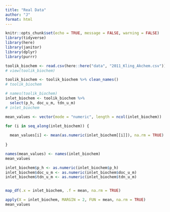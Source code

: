 ```yaml
---
title: "Real Data"
author: "J"
format: html
---
```


```r
knitr::opts_chunk$set(echo = TRUE, message = FALSE, warning = FALSE)
library(tidyverse)
library(here)
library(janitor)
library(dplyr)
library(purrr)
```

```r
toolik_biochem <- read.csv(here::here("data", "2011_Kling_Akchem.csv"))
# view(toolik_biochem)

toolik_biochem <- toolik_biochem %>% clean_names()
# toolik_biochem

# names(toolik_biochem)
inlet_biochem <- toolik_biochem %>%
  select(p_h, doc_u_m, tdn_u_m)
# inlet_biochem

mean_values <- vector(mode = "numeric", length = ncol(inlet_biochem))

for (i in seq_along(inlet_biochem)) {
  
  mean_values[i] <- mean(as.numeric(inlet_biochem[[i]]), na.rm = TRUE)
  
}

names(mean_values) <- names(inlet_biochem)
mean_values

inlet_biochem$p_h <- as.numeric(inlet_biochem$p_h)     
inlet_biochem$doc_u_m <- as.numeric(inlet_biochem$doc_u_m)
inlet_biochem$tdn_u_m <- as.numeric(inlet_biochem$tdn_u_m)


map_df(.x = inlet_biochem, .f = mean, na.rm = TRUE)

apply(X = inlet_biochem, MARGIN = 2, FUN = mean, na.rm = TRUE)
mean_values
```
